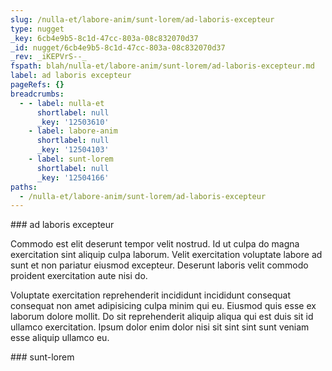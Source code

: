 ```yaml
---
slug: /nulla-et/labore-anim/sunt-lorem/ad-laboris-excepteur
type: nugget
_key: 6cb4e9b5-8c1d-47cc-803a-08c832070d37
_id: nugget/6cb4e9b5-8c1d-47cc-803a-08c832070d37
_rev: _iKEPVrS--_
fspath: blah/nulla-et/labore-anim/sunt-lorem/ad-laboris-excepteur.md
label: ad laboris excepteur
pageRefs: {}
breadcrumbs:
  - - label: nulla-et
      shortlabel: null
      _key: '12503610'
    - label: labore-anim
      shortlabel: null
      _key: '12504103'
    - label: sunt-lorem
      shortlabel: null
      _key: '12504166'
paths:
  - /nulla-et/labore-anim/sunt-lorem/ad-laboris-excepteur
---
```


<NuggetArea>
<Nugget slug="/nulla-et/labore-anim/sunt-lorem/ad-laboris-excepteur" type="nugget" _key="6cb4e9b5-8c1d-47cc-803a-08c832070d37" _id="nugget/6cb4e9b5-8c1d-47cc-803a-08c832070d37" _rev="_iKEPVrS--_" fspath="blah/nulla-et/labore-anim/sunt-lorem/ad-laboris-excepteur.md" label="ad laboris excepteur" paths="/nulla-et/labore-anim/sunt-lorem/ad-laboris-excepteur">
<NuggetBody>
### ad laboris excepteur

Commodo est elit deserunt tempor velit nostrud. Id ut culpa do magna exercitation sint aliquip culpa laborum. Velit exercitation voluptate labore ad sunt et non pariatur eiusmod excepteur. Deserunt laboris velit commodo proident exercitation aute nisi do.

Voluptate exercitation reprehenderit incididunt incididunt consequat consequat non amet adipisicing culpa minim qui eu. Eiusmod quis esse ex laborum dolore mollit. Do sit reprehenderit aliquip aliqua qui est duis sit id ullamco exercitation. Ipsum dolor enim dolor nisi sit sint sint sunt veniam esse aliquip ullamco eu.

</NuggetBody>
<Breadcrumbs>
<Crumbs>
<Crumb _key="12503610" label="nulla-et" /><Crumb _key="12504103" label="labore-anim" /><Crumb _key="12504166" label="sunt-lorem" />
</Crumbs>
</Breadcrumbs>
</Nugget>

<NuggetsInbound>
</NuggetsInbound>
<NuggetsOutbound>
</NuggetsOutbound>
</NuggetArea>
<PassagesInbound>
<Passage direction="inbound" type="passage" _key="12504166" _id="passage/12504166" _rev="_iKEPVrS---" label="sunt-lorem" passage="sunt-lorem" fspath="blah/nulla-et/labore-anim/sunt-lorem" paths="/nulla-et/labore-anim/sunt-lorem" slug="/nulla-et/labore-anim/sunt-lorem">
<NuggetBody>
### sunt-lorem

</NuggetBody>
<Breadcrumbs>
<Crumbs>
<Crumb _key="12503610" label="nulla-et" /><Crumb _key="12504103" label="labore-anim" />
</Crumbs>
</Breadcrumbs>
</Passage>

</PassagesInbound>
<PassagesOutbound>
</PassagesOutbound>